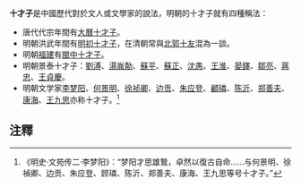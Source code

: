'''十才子'''是中國歷代對於文人或文學家的說法，明朝的十才子就有四種稱法：

* 唐代代宗年間有[[大曆十才子|大曆十才子]]。
* 明朝洪武年間有[[明初十才子|明初十才子]]，在清朝常與[[北郭十友|北郭十友]]混為一談。
* 明朝[[福建|福建]]有[[閩中十才子|閩中十才子]]。
* 明朝景泰十才子：[[劉溥|劉溥]]、[[湯胤勣|湯胤勣]]、[[蘇平|蘇平]]、[[蘇正|蘇正]]、[[沈愚|沈愚]]、[[王淮|王淮]]、[[晏鐸|晏鐸]]、[[鄒亮|鄒亮]]、[[蔣忠|蔣忠]]、[[王貞慶|王貞慶]]。
* 明朝文学家[[李梦阳|李梦阳]]、[[何景明|何景明]]、[[徐祯卿|徐祯卿]]、[[边贡|边贡]]、[[朱应登|朱应登]]、[[顧璘|顧璘]]、[[陈沂|陈沂]]、[[郑善夫|郑善夫]]、[[康海|康海]]、[[王九思|王九思]]亦称十才子。<ref>《明史·文苑传二·李梦阳》：“梦阳才思雄鷙，卓然以復古自命……与何景明、徐禎卿、边贡、朱应登、顾璘、陈沂、郑善夫、康海、王九思等号十才子。”</ref>

== 注釋 ==
{{reflist}}
{{disambig|Cat=三字中國相關消歧義}}
